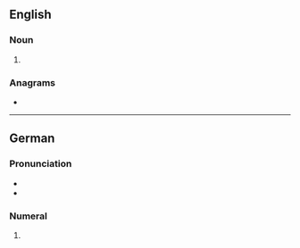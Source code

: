 {{also|Erster}}
==English==

===Noun===
{{en-noun}}

# {{lb|en|New York City|and|New Orleans}} {{pronunciation spelling of|en|oyster}}

===Anagrams===
* {{anagrams|en|a=eerrst|Rester|errest|rester|terser}}

----

==German==

===Pronunciation===
* {{IPA|de|[ˈʔɛɐ̯stɐ]}}
* {{audio|de|De-erster.ogg|Audio}}

===Numeral===
{{head|de|numeral form}}

# {{inflection of|de|erste||str//mix|nom|m|s|;|str|gen//dat|f|s|;|str|gen|p}}